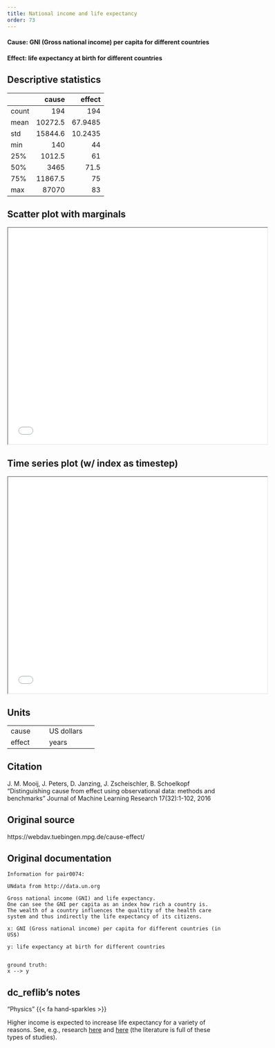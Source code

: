 ```yaml
---
title: National income and life expectancy
order: 73
---
```


#### **Cause**: GNI (Gross national income) per capita for different countries
#### **Effect**: life expectancy at birth for different countries

## Descriptive statistics
|       |   cause |   effect |
|:------|--------:|---------:|
| count |   194   | 194      |
| mean  | 10272.5 |  67.9485 |
| std   | 15844.6 |  10.2435 |
| min   |   140   |  44      |
| 25%   |  1012.5 |  61      |
| 50%   |  3465   |  71.5    |
| 75%   | 11867.5 |  75      |
| max   | 87070   |  83      |

## Scatter plot with marginals

```{=html}
<iframe width=600 height=500 src="plots/scatter_0074.html"></iframe>
```

## Time series plot (w/ index as timestep)

```{=html}
<iframe width=600 height=500 src="plots/series_0074.html"></iframe>
```

## Units
+----------+-----------------+
| cause    | US dollars      |
+----------+-----------------+
| effect   | years           |
+----------+-----------------+

## Citation
J. M. Mooij, J. Peters, D. Janzing, J. Zscheischler, B. Schoelkopf
"Distinguishing cause from effect using observational data: methods and benchmarks"
Journal of Machine Learning Research 17(32):1-102, 2016

## Original source
https://webdav.tuebingen.mpg.de/cause-effect/

## Original documentation
```
Information for pair0074:

UNdata from http://data.un.org

Gross national income (GNI) and life expectancy. 
One can see the GNI per capita as an index how rich a country is. 
The wealth of a country influences the qualtity of the health care system and thus indirectly the life expectancy of its citizens.

x: GNI (Gross national income) per capita for different countries (in US$)

y: life expectancy at birth for different countries


ground truth:
x --> y
```

## dc_reflib's notes
::: {.callout-note title="Operational Causality"}
"Physics" {{< fa hand-sparkles >}} 

Higher income is expected to increase life expectancy for a variety of reasons. See, e.g., research [here](https://genus.springeropen.com/articles/10.1186/s41118-019-0071-0) and [here](https://journals.plos.org/plosone/article?id=10.1371/journal.pone.0275431) (the literature is full of these types of studies).
:::
